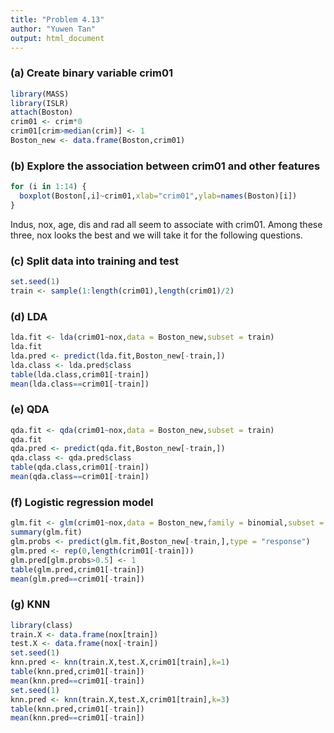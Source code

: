 ```yaml
---
title: "Problem 4.13"
author: "Yuwen Tan"
output: html_document
---
```


### (a) Create binary variable crim01
```r
library(MASS)
library(ISLR)
attach(Boston)
crim01 <- crim*0
crim01[crim>median(crim)] <- 1
Boston_new <- data.frame(Boston,crim01)
```

### (b) Explore the association between crim01 and other features
```r
for (i in 1:14) {
  boxplot(Boston[,i]~crim01,xlab="crim01",ylab=names(Boston)[i])
}
```

Indus, nox, age, dis and rad all seem to associate with crim01. Among these three, nox looks the best and we will take it for the following questions.

### (c) Split data into training and test
```r
set.seed(1)
train <- sample(1:length(crim01),length(crim01)/2)
```

### (d) LDA
```r
lda.fit <- lda(crim01~nox,data = Boston_new,subset = train)
lda.fit
lda.pred <- predict(lda.fit,Boston_new[-train,])
lda.class <- lda.pred$class
table(lda.class,crim01[-train])
mean(lda.class==crim01[-train])
```

### (e) QDA
```r
qda.fit <- qda(crim01~nox,data = Boston_new,subset = train)
qda.fit
qda.pred <- predict(qda.fit,Boston_new[-train,])
qda.class <- qda.pred$class
table(qda.class,crim01[-train])
mean(qda.class==crim01[-train])
```

### (f) Logistic regression model
```r
glm.fit <- glm(crim01~nox,data = Boston_new,family = binomial,subset = train)
summary(glm.fit)
glm.probs <- predict(glm.fit,Boston_new[-train,],type = "response")
glm.pred <- rep(0,length(crim01[-train]))
glm.pred[glm.probs>0.5] <- 1
table(glm.pred,crim01[-train])
mean(glm.pred==crim01[-train])
```

### (g) KNN
```r
library(class)
train.X <- data.frame(nox[train])
test.X <- data.frame(nox[-train])
set.seed(1)
knn.pred <- knn(train.X,test.X,crim01[train],k=1)
table(knn.pred,crim01[-train])
mean(knn.pred==crim01[-train])
set.seed(1)
knn.pred <- knn(train.X,test.X,crim01[train],k=3)
table(knn.pred,crim01[-train])
mean(knn.pred==crim01[-train])
```
